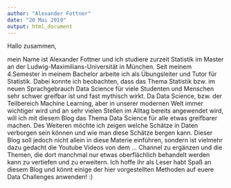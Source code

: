 ```yaml
---
author: "Alexander Fottner"
date: "20 Mai 2019"
output: html_document
---
```


Hallo zusammen,

mein Name ist Alexander Fottner und ich studiere zurzeit Statistik im Master an der Ludwig-Maximilians-Universität in München. Seit meinem $4.$Semester in meinem Bachelor arbeite ich als Übungsleiter und Tutor für Statistik. Dabei konnte ich beobachten, dass das Thema Statistik bzw. im neuen Sprachgebrauch Data Science für viele Studenten und Menschen sehr schwer greifbar ist und fast mythisch wirkt. Da Data Science, bzw. der Teilbereich Machine Learning, aber in unserer modernen Welt immer wichtiger wird und an sehr vielen Stellen im Alltag bereits angewendet wird, will ich mit diesem Blog das Thema Data Science für alle etwas greifbarer machen. Des Weiteren möchte ich zeigen welche Schätze in Daten verborgen sein können und wie man diese Schätze bergen kann. Dieser Blog soll jedoch nicht allein in diese Materie einführen, sondern ist vielmehr dazu gedacht die Youtube Videos von dem ... Channel zu ergänzen und die Themen, die dort manchmal nur etwas oberflächlich behandelt werden kann zu vertiefen und zu erweitern. Ich hoffe ihr als Leser habt Spaß an diesem Blog und könnt einige der hier vorgestellten Methoden auf euere Data Challenges anwenden! :)